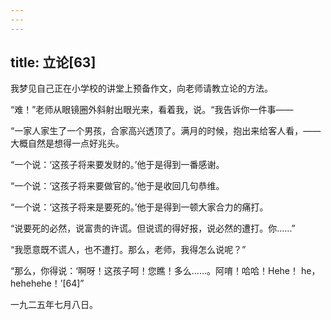 ```yaml
---
---
---
```

title: 立论[63]
---




我梦见自己正在小学校的讲堂上预备作文，向老师请教立论的方法。

“难！”老师从眼镜圈外斜射出眼光来，看着我，说。“我告诉你一件事——

“一家人家生了一个男孩，合家高兴透顶了。满月的时候，抱出来给客人看，——大概自然是想得一点好兆头。

“一个说：‘这孩子将来要发财的。’他于是得到一番感谢。

“一个说：‘这孩子将来要做官的。’他于是收回几句恭维。

“一个说：‘这孩子将来是要死的。’他于是得到一顿大家合力的痛打。

“说要死的必然，说富贵的许谎。但说谎的得好报，说必然的遭打。你……”

“我愿意既不谎人，也不遭打。那么，老师，我得怎么说呢？”

“那么，你得说：‘啊呀！这孩子呵！您瞧！多么……。阿唷！哈哈！Hehe！ he，hehehehe！’[64]”

一九二五年七月八日。